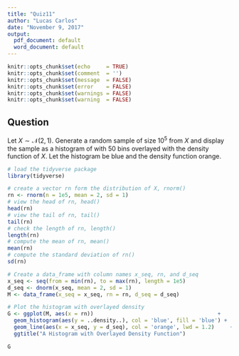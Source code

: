 ```yaml
---
title: "Quiz11"
author: "Lucas Carlos"
date: "November 9, 2017"
output:
  pdf_document: default
  word_document: default
---
```


```r
knitr::opts_chunk$set(echo     = TRUE)
knitr::opts_chunk$set(comment  = '')
knitr::opts_chunk$set(message  = FALSE)
knitr::opts_chunk$set(error    = FALSE)
knitr::opts_chunk$set(warnings = FALSE)
knitr::opts_chunk$set(warning  = FALSE)
```

## Question 

Let $X \sim \mathcal{N}(2,1)$. Generate a random sample of size $10^5$ from $X$ and display the sample as a histogram of with 50 bins overlayed with the density function of $X$.  Let the histogram be blue and the density function orange.


```r
# load the tidyverse package
library(tidyverse)
```

```r
# create a vector rn form the distribution of X, rnorm()
rn <- rnorm(n = 1e5, mean = 2, sd = 1)
# view the head of rn, head()
head(rn)
# view the tail of rn, tail() 
tail(rn)
# check the length of rn, length()
length(rn)
# compute the mean of rn, mean()
mean(rn)
# compute the standard deviation of rn()
sd(rn)
```

```r
# Create a data_frame with column names x_seq, rn, and d_seq
x_seq <- seq(from = min(rn), to = max(rn), length = 1e5)
d_seq <- dnorm(x_seq, mean = 2, sd = 1)
M <- data_frame(x_seq = x_seq, rn = rn, d_seq = d_seq)
```

```r
# Plot the histogram with overlayed density
G <- ggplot(M, aes(x = rn))                                       +
  geom_histogram(aes(y = ..density..), col = 'blue', fill = 'blue') +
  geom_line(aes(x = x_seq, y = d_seq), col = 'orange', lwd = 1.2)     +
  ggtitle("A Histogram with Overlayed Density Function") 

G
```

